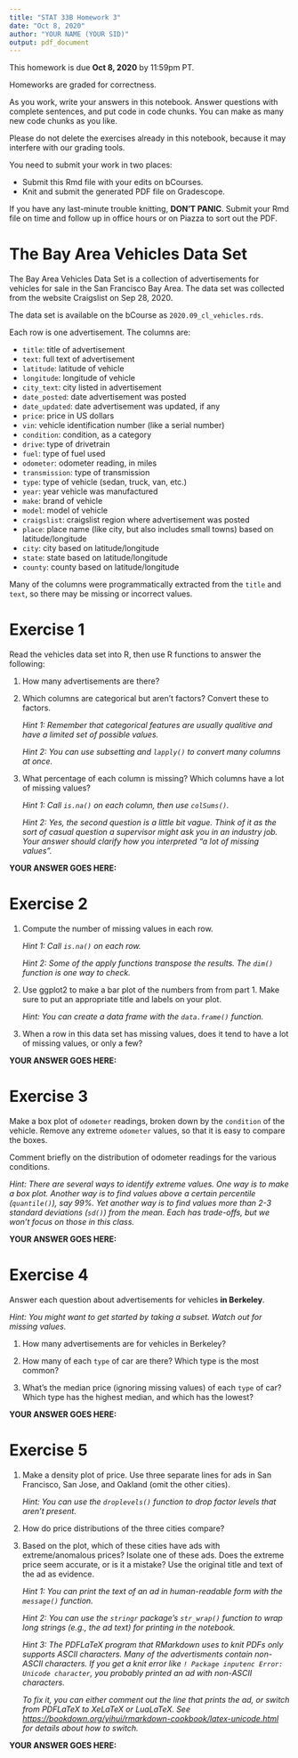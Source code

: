 ```yaml
---
title: "STAT 33B Homework 3"
date: "Oct 8, 2020"
author: "YOUR NAME (YOUR SID)"
output: pdf_document
---
```


This homework is due __Oct 8, 2020__ by 11:59pm PT.

Homeworks are graded for correctness. 

As you work, write your answers in this notebook. Answer questions with
complete sentences, and put code in code chunks. You can make as many new code
chunks as you like.

Please do not delete the exercises already in this notebook, because it may
interfere with our grading tools.

You need to submit your work in two places:

* Submit this Rmd file with your edits on bCourses.
* Knit and submit the generated PDF file on Gradescope.

If you have any last-minute trouble knitting, **DON'T PANIC**. Submit your Rmd
file on time and follow up in office hours or on Piazza to sort out the PDF.


The Bay Area Vehicles Data Set
==============================

The Bay Area Vehicles Data Set is a collection of advertisements for vehicles
for sale in the San Francisco Bay Area. The data set was collected from the
website Craigslist on Sep 28, 2020.

The data set is available on the bCourse as `2020.09_cl_vehicles.rds`.

Each row is one advertisement. The columns are:

* `title`: title of advertisement
* `text`: full text of advertisement
* `latitude`: latitude of vehicle
* `longitude`: longitude of vehicle
* `city_text`: city listed in advertisement
* `date_posted`: date advertisement was posted
* `date_updated`: date advertisement was updated, if any
* `price`: price in US dollars
* `vin`: vehicle identification number (like a serial number)
* `condition`: condition, as a category
* `drive`: type of drivetrain
* `fuel`: type of fuel used
* `odometer`: odometer reading, in miles
* `transmission`: type of transmission
* `type`: type of vehicle (sedan, truck, van, etc.)
* `year`: year vehicle was manufactured
* `make`: brand of vehicle
* `model`: model of vehicle
* `craigslist`: craigslist region where advertisement was posted
* `place`: place name (like city, but also includes small towns) based on
  latitude/longitude
* `city`: city based on latitude/longitude
* `state`: state based on latitude/longitude
* `county`: county based on latitude/longitude

Many of the columns were programmatically extracted from the `title` and
`text`, so there may be missing or incorrect values.


Exercise 1
==========

Read the vehicles data set into R, then use R functions to answer the
following:

1. How many advertisements are there?

2. Which columns are categorical but aren't factors? Convert these to factors.

   _Hint 1: Remember that categorical features are usually qualitive and have a
   limited set of possible values._

   _Hint 2: You can use subsetting and `lapply()` to convert many columns at
   once._

3. What percentage of each column is missing? Which columns have a lot of
   missing values?

   _Hint 1: Call `is.na()` on each column, then use `colSums()`._

   _Hint 2: Yes, the second question is a little bit vague. Think of it as the
   sort of casual question a supervisor might ask you in an industry job. Your
   answer should clarify how you interpreted "a lot of missing values"._

**YOUR ANSWER GOES HERE:**



Exercise 2
==========

1. Compute the number of missing values in each row.

   _Hint 1: Call `is.na()` on each row._

   _Hint 2: Some of the apply functions transpose the results. The `dim()`
   function is one way to check._

2. Use ggplot2 to make a bar plot of the numbers from from part 1. Make sure to
   put an appropriate title and labels on your plot.

   _Hint: You can create a data frame with the `data.frame()` function._

3. When a row in this data set has missing values, does it tend to have a lot
   of missing values, or only a few?

**YOUR ANSWER GOES HERE:**



Exercise 3
==========

Make a box plot of `odometer` readings, broken down by the `condition` of the
vehicle. Remove any extreme `odometer` values, so that it is easy to compare
the boxes.

Comment briefly on the distribution of odometer readings for the various
conditions.

_Hint: There are several ways to identify extreme values. One way is to make a
box plot. Another way is to find values above a certain percentile
(`quantile()`), say 99%. Yet another way is to find values more than 2-3
standard deviations (`sd()`) from the mean. Each has trade-offs, but we won't
focus on those in this class._

**YOUR ANSWER GOES HERE:**



Exercise 4
==========

Answer each question about advertisements for vehicles **in Berkeley**.

_Hint: You might want to get started by taking a subset. Watch out for missing
values._

1. How many advertisements are for vehicles in Berkeley?

2. How many of each `type` of car are there? Which type is the most common?

3. What's the median price (ignoring missing values) of each `type` of car?
   Which type has the highest median, and which has the lowest?

**YOUR ANSWER GOES HERE:**



Exercise 5
==========

1. Make a density plot of price. Use three separate lines for ads in San
   Francisco, San Jose, and Oakland (omit the other cities).

   _Hint: You can use the `droplevels()` function to drop factor levels that
   aren't present._

2. How do price distributions of the three cities compare?

3. Based on the plot, which of these cities have ads with extreme/anomalous
   prices? Isolate one of these ads. Does the extreme price seem accurate, or
   is it a mistake? Use the original title and text of the ad as evidence.

   _Hint 1: You can print the text of an ad in human-readable form with the
   `message()` function._

   _Hint 2: You can use the `stringr` package's `str_wrap()` function to wrap
   long strings (e.g., the ad text) for printing in the notebook._

   _Hint 3: The PDFLaTeX program that RMarkdown uses to knit PDFs only supports
   ASCII characters. Many of the advertisments contain non-ASCII characters. If
   you get a knit error like `! Package inputenc Error: Unicode character`, you
   probably printed an ad with non-ASCII characters._

   _To fix it, you can either comment out the line that prints the ad, or
   switch from PDFLaTeX to XeLaTeX or LuaLaTeX. See
   <https://bookdown.org/yihui/rmarkdown-cookbook/latex-unicode.html> for
   details about how to switch._


**YOUR ANSWER GOES HERE:**
